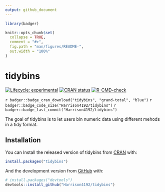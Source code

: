 ```yaml
---
output: github_document
---
```


<!-- README.md is generated from README.Rmd. Please edit that file -->

```r
library(badger)

knitr::opts_chunk$set(
  collapse = TRUE,
  comment = "#>",
  fig.path = "man/figures/README-",
  out.width = "100%"
)
```

# tidybins

<!-- badges: start -->
[![Lifecycle: experimental](https://img.shields.io/badge/lifecycle-experimental-orange.svg)](https://www.tidyverse.org/lifecycle/#experimental)
[![CRAN status](https://www.r-pkg.org/badges/version/tidybins)](https://CRAN.R-project.org/package=tidybins)
[![R-CMD-check](https://github.com/Harrison4192/tidybins/workflows/R-CMD-check/badge.svg)](https://github.com/Harrison4192/tidybins/actions)

`r badger::badge_cran_download("tidybins", "grand-total", "blue")`
`r badger::badge_code_size("Harrison4192/tidybins")`
`r badger::badge_last_commit("Harrison4192/tidybins")`
<!-- badges: end -->

The goal of tidybins is to let users bin numeric data using different mehods in a tidy format.

## Installation

You can Install the released version of tidybins from [CRAN](https://CRAN.R-project.org) with:

``` r
install.packages("tidybins")
```

And the development version from [GitHub](https://github.com/) with:

``` r
# install.packages("devtools")
devtools::install_github("Harrison4192/tidybins")
```
